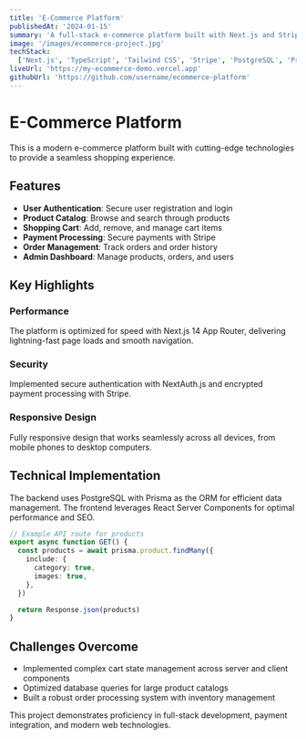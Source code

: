 ```yaml
---
title: 'E-Commerce Platform'
publishedAt: '2024-01-15'
summary: 'A full-stack e-commerce platform built with Next.js and Stripe integration'
image: '/images/ecommerce-project.jpg'
techStack:
  ['Next.js', 'TypeScript', 'Tailwind CSS', 'Stripe', 'PostgreSQL', 'Prisma']
liveUrl: 'https://my-ecommerce-demo.vercel.app'
githubUrl: 'https://github.com/username/ecommerce-platform'
---
```


# E-Commerce Platform

This is a modern e-commerce platform built with cutting-edge technologies to provide a seamless shopping experience.

## Features

- **User Authentication**: Secure user registration and login
- **Product Catalog**: Browse and search through products
- **Shopping Cart**: Add, remove, and manage cart items
- **Payment Processing**: Secure payments with Stripe
- **Order Management**: Track orders and order history
- **Admin Dashboard**: Manage products, orders, and users

## Key Highlights

### Performance

The platform is optimized for speed with Next.js 14 App Router, delivering lightning-fast page loads and smooth navigation.

### Security

Implemented secure authentication with NextAuth.js and encrypted payment processing with Stripe.

### Responsive Design

Fully responsive design that works seamlessly across all devices, from mobile phones to desktop computers.

## Technical Implementation

The backend uses PostgreSQL with Prisma as the ORM for efficient data management. The frontend leverages React Server Components for optimal performance and SEO.

```typescript
// Example API route for products
export async function GET() {
  const products = await prisma.product.findMany({
    include: {
      category: true,
      images: true,
    },
  })

  return Response.json(products)
}
```

## Challenges Overcome

- Implemented complex cart state management across server and client components
- Optimized database queries for large product catalogs
- Built a robust order processing system with inventory management

This project demonstrates proficiency in full-stack development, payment integration, and modern web technologies.
